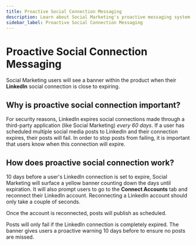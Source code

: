 ```yaml
---
title: Proactive Social Connection Messaging
description: Learn about Social Marketing's proactive messaging system for LinkedIn social connections that are about to expire
sidebar_label: Proactive Social Connection Messaging
---
```


# Proactive Social Connection Messaging

Social Marketing users will see a banner within the product when their **LinkedIn** social connection is close to expiring.

## Why is proactive social connection important?

For security reasons, LinkedIn expires social connections made through a third-party application (like Social Marketing) *every 60 days*. If a user has scheduled multiple social media posts to LinkedIn and their connection expires, their posts will fail. In order to stop posts from failing, it is important that users know when this connection will expire.

## How does proactive social connection work?

10 days before a user's LinkedIn connection is set to expire, Social Marketing will surface a yellow banner counting down the days until expiration. It will also prompt users to go to the **Connect Accounts** tab and reconnect their LinkedIn account. Reconnecting a LinkedIn account should only take a couple of seconds.

Once the account is reconnected, posts will publish as scheduled.

Posts will only fail if the LinkedIn connection is completely expired. The banner gives users a proactive warning 10 days before to ensure no posts are missed.